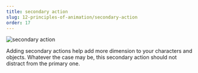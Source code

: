 ```yaml
---
title: secondary action
slug: 12-principles-of-animation/secondary-action
order: 17
---
```


<SlideTemplate title="secondary action">

![secondary action](/gif/secondaryAction.gif)

Adding secondary actions help add more dimension to your characters and
objects. Whatever the case may be, this secondary action should not distract
from the primary one.

</SlideTemplate>
